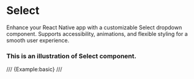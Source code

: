 # Select

Enhance your React Native app with a customizable Select dropdown component. Supports accessibility, animations, and flexible styling for a smooth user experience.


### This is an illustration of Select component.
/// {Example:basic} ///